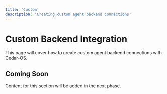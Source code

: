 ```yaml
---
title: 'Custom'
description: 'Creating custom agent backend connections'
---
```


# Custom Backend Integration

This page will cover how to create custom agent backend connections with Cedar-OS.

## Coming Soon

Content for this section will be added in the next phase.
